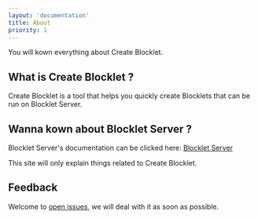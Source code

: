 ```yaml
---
layout: 'documentation'
title: About
priority: 1
---
```


You will kown everything about Create Blocklet.

## What is Create Blocklet ?

Create Blocklet is a tool that helps you quickly create Blocklets that can be run on Blocklet Server.

## Wanna kown about Blocklet Server ?

Blocklet Server's documentation can be clicked here: [Blocklet Server](https://docs.arcblock.io/abtnode/zh/)

This site will only explain things related to Create Blocklet.

## Feedback

Welcome to [open issues](https://github.com/blocklet/create-blocklet/issues), we will deal with it as soon as possible.

